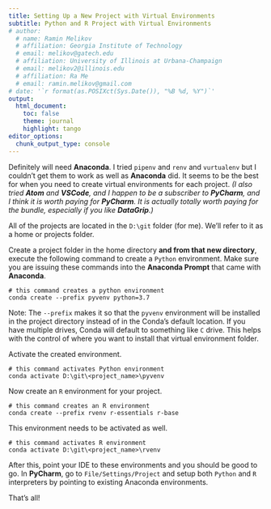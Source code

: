```yaml
---
title: Setting Up a New Project with Virtual Environments
subtitle: Python and R Project with Virtual Environments
# author:
  # name: Ramin Melikov
  # affiliation: Georgia Institute of Technology
  # email: melikov@gatech.edu
  # affiliation: University of Illinois at Urbana-Champaign
  # email: melikov2@illinois.edu
  # affiliation: Ra Me
  # email: ramin.melikov@gmail.com
# date: '`r format(as.POSIXct(Sys.Date()), "%B %d, %Y")`'
output:
  html_document:
    toc: false
    theme: journal
    highlight: tango
editor_options:
  chunk_output_type: console
---
```


Definitely will need **Anaconda**. I tried `pipenv` and `renv` and `vurtualenv`
but I couldn't get them to work as well as **Anaconda** did. It seems to be the
best for when you need to create virtual environments for each project. *(I also
tried **Atom** and **VSCode**, and I happen to be a subscriber to **PyCharm**,
and I think it is worth paying for **PyCharm**. It is actually totally worth
paying for the bundle, especially if you like **DataGrip**.)*

All of the projects are located in the `D:\git` folder (for me). We'll refer to
it as a home or projects folder.

Create a project folder in the home directory **and from that new directory**,
execute the following command to create a `Python` environment. Make sure you
are issuing these commands into the **Anaconda Prompt** that came with **Anaconda**.

```
# this command creates a python environment
conda create --prefix pyvenv python=3.7
```
Note: The `--prefix` makes it so that the `pyvenv` environment will be
installed in the project directory instead of in the Conda's default location. If you
have multiple drives, Conda will default to something like `C` drive. This helps
with the control of where you want to install that virtual environment folder.

Activate the created environment.

```
# this command activates Python environment
conda activate D:\git\<project_name>\pyvenv
```

Now create an `R` environment for your project.

```
# this command creates an R environment
conda create --prefix rvenv r-essentials r-base
```

This environment needs to be activated as well.

```
# this command activates R environment
conda activate D:\git\<project_name>\rvenv
```

After this, point your IDE to these environments and you should be good to go.
In **PyCharm**, go to `File/Settings/Project` and setup both `Python` and `R`
interpreters by pointing to existing Anaconda environments.

That's all!
